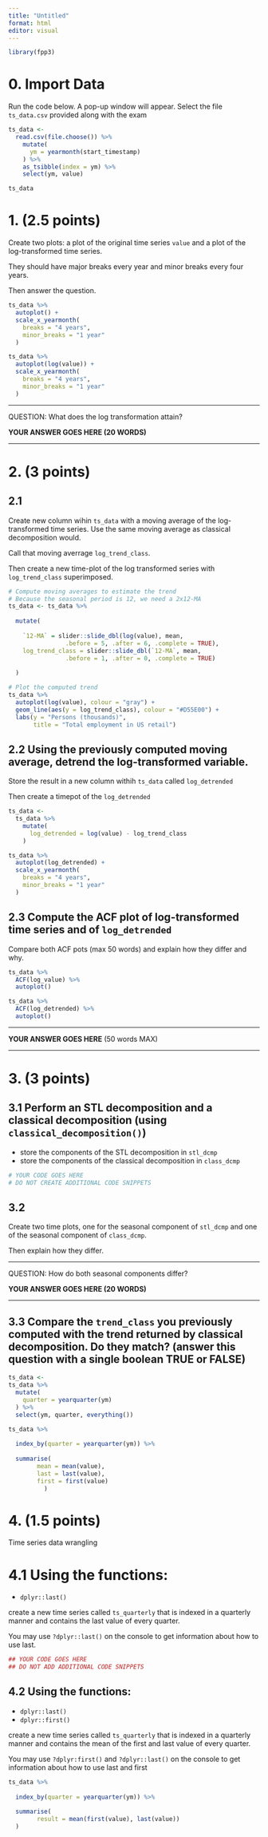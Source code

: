 ```yaml
---
title: "Untitled"
format: html
editor: visual
---
```


```r
library(fpp3)
```

# 0. Import Data

Run the code below. A pop-up window will appear. Select the file `ts_data.csv` provided along with the exam

```r
ts_data <- 
  read.csv(file.choose()) %>% 
    mutate(
      ym = yearmonth(start_timestamp)
    ) %>% 
    as_tsibble(index = ym) %>% 
    select(ym, value)

ts_data
```

# 1. (2.5 points)

Create two plots: a plot of the original time series `value` and a plot of the log-transformed time series.

They should have major breaks every year and minor breaks every four years.

Then answer the question.

```r
ts_data %>% 
  autoplot() +
  scale_x_yearmonth(
    breaks = "4 years",
    minor_breaks = "1 year"
  )

ts_data %>% 
  autoplot(log(value)) +
  scale_x_yearmonth(
    breaks = "4 years",
    minor_breaks = "1 year"
  )


```

------------------------------------------------------------------------

QUESTION: What does the log transformation attain?

**YOUR ANSWER GOES HERE (20 WORDS)**

------------------------------------------------------------------------

# 2. (3 points)

## 2.1

Create new column wihin `ts_data` with a moving average of the log-transformed time series. Use the same moving average as classical decomposition would.

Call that moving averrage `log_trend_class`.

Then create a new time-plot of the log transformed series with `log_trend_class` superimposed.

```r
# Compute moving averages to estimate the trend
# Because the seasonal period is 12, we need a 2x12-MA
ts_data <- ts_data %>%
  
  mutate(
    
    `12-MA` = slider::slide_dbl(log(value), mean,
                .before = 5, .after = 6, .complete = TRUE),
    log_trend_class = slider::slide_dbl(`12-MA`, mean,
                .before = 1, .after = 0, .complete = TRUE)
    
  )

# Plot the computed trend
ts_data %>%
  autoplot(log(value), colour = "gray") +
  geom_line(aes(y = log_trend_class), colour = "#D55E00") +
  labs(y = "Persons (thousands)",
       title = "Total employment in US retail")
```

## 2.2 Using the previously computed moving average, detrend the log-transformed variable.

Store the result in a new column withih `ts_data` called `log_detrended`

Then create a timepot of the `log_detrended`

```r
ts_data <- 
  ts_data %>% 
    mutate(
      log_detrended = log(value) - log_trend_class
    )

ts_data %>% 
  autoplot(log_detrended) +
  scale_x_yearmonth(
    breaks = "4 years",
    minor_breaks = "1 year"
  )
```

## 2.3 Compute the ACF plot of log-transformed time series and of `log_detrended`

Compare both ACF pots (max 50 words) and explain how they differ and why.

```r
ts_data %>% 
  ACF(log_value) %>% 
  autoplot()

ts_data %>% 
  ACF(log_detrended) %>% 
  autoplot()
```

------------------------------------------------------------------------

**YOUR ANSWER GOES HERE** (50 words MAX)

------------------------------------------------------------------------

# 3. (3 points)

## 3.1 Perform an STL decomposition and a classical decomposition (using `classical_decomposition()`)

-   store the components of the STL decomposition in `stl_dcmp`
-   store the components of the classical decomposition in `class_dcmp`

```r
# YOUR CODE GOES HERE
# DO NOT CREATE ADDITIONAL CODE SNIPPETS
```

## 3.2

Create two time plots, one for the seasonal component of `stl_dcmp` and one of the seasonal component of `class_dcmp`.

Then explain how they differ.

------------------------------------------------------------------------

QUESTION: How do both seasonal components differ?

**YOUR ANSWER GOES HERE (20 WORDS)**

------------------------------------------------------------------------

## 3.3 Compare the `trend_class` you previously computed with the trend returned by classical decomposition. Do they match? (answer this question with a single boolean TRUE or FALSE)

```r
ts_data <- 
ts_data %>% 
  mutate(
    quarter = yearquarter(ym)
  ) %>% 
  select(ym, quarter, everything())
```

```r
ts_data %>%
  
  index_by(quarter = yearquarter(ym)) %>%
  
  summarise(
        mean = mean(value),
        last = last(value),
        first = first(value)
          )
```

# 4. (1.5 points)

Time series data wrangling

# 4.1 Using the functions:

-   `dplyr::last()`

create a new time series called `ts_quarterly` that is indexed in a quarterly manner and contains the last value of every quarter.

You may use `?dplyr::last()` on the console to get information about how to use last.

```r
## YOUR CODE GOES HERE
## DO NOT ADD ADDITIONAL CODE SNIPPETS
```

## 4.2 Using the functions:

-   `dplyr::last()`
-   `dplyr::first()`

create a new time series called `ts_quarterly` that is indexed in a quarterly manner and contains the mean of the first and last value of every quarter.

You may use `?dplyr:first()` and `?dplyr::last()` on the console to get information about how to use last and first

```r
ts_data %>%
  
  index_by(quarter = yearquarter(ym)) %>%
  
  summarise(
        result = mean(first(value), last(value))
  )
```
